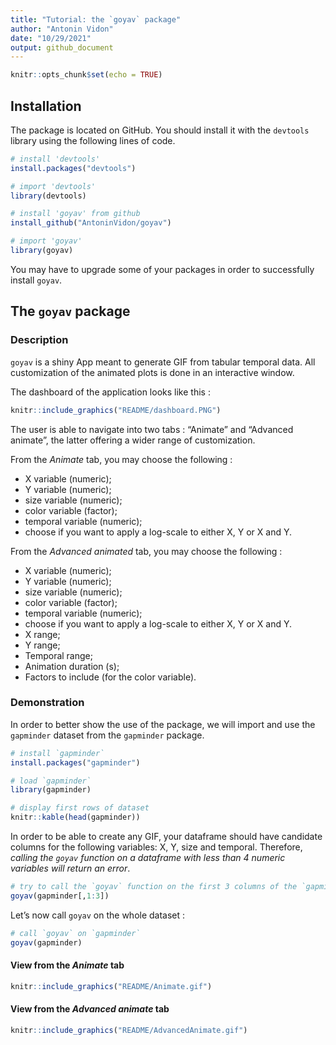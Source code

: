 ```yaml
---
title: "Tutorial: the `goyav` package"
author: "Antonin Vidon"
date: "10/29/2021"
output: github_document
---
```


```r
knitr::opts_chunk$set(echo = TRUE)
```

## Installation

The package is located on GitHub. You should install it with the `devtools` library using the following lines of code.


```r
# install 'devtools'
install.packages("devtools")

# import 'devtools'
library(devtools)

# install 'goyav' from github
install_github("AntoninVidon/goyav")
```

```r
# import 'goyav'
library(goyav)
```

You may have to upgrade some of your packages in order to successfully install `goyav`.

## The `goyav` package

### Description

`goyav` is a shiny App meant to generate GIF from tabular temporal data. All customization of the animated plots is done in an interactive window.

The dashboard of the application looks like this :

```r
knitr::include_graphics("README/dashboard.PNG")
```

The user is able to navigate into two tabs : "Animate" and "Advanced animate", the latter offering a wider range of customization.

From the *Animate* tab, you may choose the following :

- X variable (numeric);
- Y variable (numeric);
- size variable (numeric);
- color variable (factor);
- temporal variable (numeric);
- choose if you want to apply a log-scale to either X, Y or X and Y.

From the *Advanced animated* tab, you may choose the following :

- X variable (numeric);
- Y variable (numeric);
- size variable (numeric);
- color variable (factor);
- temporal variable (numeric);
- choose if you want to apply a log-scale to either X, Y or X and Y.
- X range;
- Y range;
- Temporal range;
- Animation duration (s);
- Factors to include (for the color variable).



### Demonstration

In order to better show the use of the package, we will import and use the `gapminder` dataset from the `gapminder` package.

```r
# install `gapminder`
install.packages("gapminder")
```

```r
# load `gapminder`
library(gapminder)

# display first rows of dataset
knitr::kable(head(gapminder))
```

In order to be able to create any GIF, your dataframe should have candidate columns for the following variables: X, Y, size and temporal. Therefore, *calling the `goyav` function on a dataframe with less than 4 numeric variables will return an error*.

```r
# try to call the `goyav` function on the first 3 columns of the `gapminder` dataset
goyav(gapminder[,1:3])
```

Let's now call `goyav` on the whole dataset :

```r
# call `goyav` on `gapminder`
goyav(gapminder)
```

#### View from the *Animate* tab

```r
knitr::include_graphics("README/Animate.gif")
```

#### View from the *Advanced animate* tab

```r
knitr::include_graphics("README/AdvancedAnimate.gif")
```
